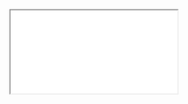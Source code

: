 
<Meta title="Definition of Done"/>

<style>{`
  /* IMPORTANT to get iframes full-screening */
  html { overflow: hidden; }
  .sbdocs { padding: 0; }
  .sbdocs-content { width: calc(100%-2px); max-width: unset;}
`}</style>

<iframe
  src={'http://uxdesign.fmr.com/users/Bethany_Clark/Leap/SmallChange/Web/published-assets/definition-of-done.pdf'}
  style={{ width: '100%', height: '100vh' }}
></iframe>